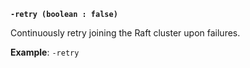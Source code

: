 <a id="operator-flag-retry" />

**`-retry (boolean : false)`**

Continuously retry joining the Raft cluster upon failures.

**Example**: `-retry`

